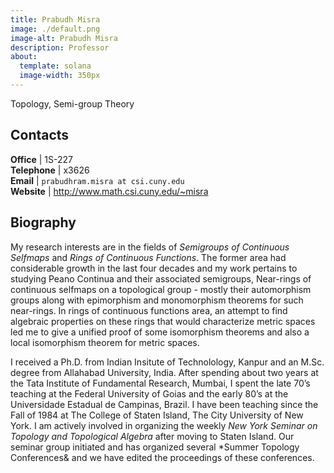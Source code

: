 ```yaml
---
title: Prabudh Misra
image: ./default.png
image-alt: Prabudh Misra
description: Professor
about:
  template: solana
  image-width: 350px
---
```



Topology, Semi-group Theory


## Contacts

<i class="bi bi-door-open"></i> **Office** | 1S-227 <br/>
<i class="bi bi-telephone"></i> **Telephone** | x3626 <br/>
<i class="bi bi-mailbox"></i> **Email** | `prabudhram.misra at csi.cuny.edu` <br/>
<i class="bi bi-x-diamond"></i> **Website**  | [http://www.math.csi.cuny.edu/~misra](http://www.math.csi.cuny.edu/~misra) <br/>

## Biography

My research interests are in the fields of *Semigroups of Continuous
Selfmaps* and *Rings of Continuous Functions*.  The former area had
considerable growth in the last four decades and my work pertains to
studying Peano Continua and their associated semigroups, Near-rings of
continuous selfmaps on a topological group - mostly their automorphism
groups along with epimorphism and monomorphism theorems for such
near-rings. In rings of continuous functions area, an attempt to find
algebraic properties on these rings that would characterize metric
spaces led me to give a unified proof of some isomorphism theorems and
also a local isomorphism theorem for metric spaces.

I received a Ph.D. from Indian Insitute of Technolology, Kanpur and an
M.Sc. degree from Allahabad University, India. After spending about
two years at the Tata Institute of Fundamental Research, Mumbai, I
spent the late 70's teaching at the Federal University of Goias and
the early 80's at the Universidade Estadual de Campinas, Brazil. I
have been teaching since the Fall of 1984 at The College of Staten
Island, The City University of New York. I am actively involved in
organizing the weekly *New York Seminar on Topology and Topological
Algebra* after moving to Staten Island. Our seminar group initiated
and has organized several *Summer Topology Conferences& and we have
edited the proceedings of these conferences.


